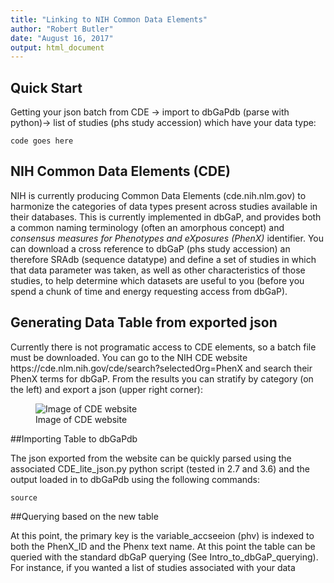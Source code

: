 ```yaml
---
title: "Linking to NIH Common Data Elements"
author: "Robert Butler"
date: "August 16, 2017"
output: html_document
---
```


## Quick Start

Getting your json batch from CDE -> import to dbGaPdb (parse with python)-> list of studies (phs study accession) which have your data type:

```
code goes here
```

## NIH Common Data Elements (CDE)

NIH is currently producing Common Data Elements (cde.nih.nlm.gov) to harmonize the categories of data types present across studies available in their databases. This is currently implemented in dbGaP, and provides both a common naming terminology (often an amorphous concept) and *consensus measures for Phenotypes and eXposures (PhenX)* identifier. You can download a cross reference to dbGaP (phs study accession) an therefore SRAdb (sequence datatype) and define a set of studies in which that data parameter was taken, as well as other characteristics of those studies, to help determine which datasets are useful to you (before you spend a chunk of time and energy requesting access from dbGaP).

## Generating Data Table from exported json  

Currently there is not programatic access to CDE elements, so a batch file must be downloaded. You can go to the NIH CDE website https://cde.nlm.nih.gov/cde/search?selectedOrg=PhenX and search their PhenX terms for dbGaP. From the results you can stratify by category (on the left) and export a json (upper right corner):

![Image of CDE website](./NIH_CDE.PNG)


##Importing Table to dbGaPdb

The json exported from the website can be quickly parsed using the associated CDE_lite_json.py python script (tested in 2.7 and 3.6) and the output loaded in to dbGaPdb using the following commands:  

```
source
```

##Querying based on the new table

At this point, the primary key is the variable_accseeion (phv) is indexed to both the PhenX_ID and the Phenx text name. At this point the table can be queried with the standard dbGaP querying (See Intro_to_dbGaP_querying). For instance, if you wanted a list of studies associated with your data


